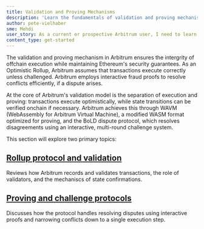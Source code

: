 ```yaml
---
title: Validation and Proving Mechanisms
description: 'Learn the fundamentals of validation and proving mechanisms on Arbitrum.'
author: pete-vielhaber
sme: Mehdi
user_story: As a current or prospective Arbitrum user, I need to learn more about validation and proving mechanisms.
content_type: get-started
---
```


The validation and proving mechanism in Arbitrum ensures the intergrity of offchain execution while maintaining Ethereum's security guarantees. As an Optimistic Rollup, Arbitrum assumes that transactions execute correctly unless challenged. Arbitrum employs interactive fraud proofs to resolve conflicts efficiently, if a dispute arises.

At the core of Arbitrum's validation model is the separation of execution and proving: transactions execute optimistically, while state transitions can be verified onchain if necessary. Arbitrum achieves this through WAVM (WebAssembly for Arbitrum Virtual Machine), a modified WASM format optimized for proving, and the BoLD dispute protocol, which resolves disagreements using an interactive, multi-round challenge system.

This section will explore two primary topics:

## [Rollup protocol and validation]()
Reviews how Arbitrum records and validates transactions, the role of validators, and the mechaniscs of state confirmations.

## [Proving and challenge protocols]()
Discusses how the protocol handles resolving disputes using interactive proofs and narrowing conflicts down to a single execution step.
